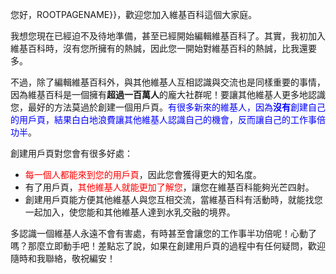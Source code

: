 您好，{{{{{|safesubst:}}}ROOTPAGENAME}}，歡迎您加入維基百科這個大家庭。

我想您現在已經迫不及待地準備，甚至已經開始編輯維基百科了。其實，我初加入維基百科時，沒有您所擁有的熱誠，因此您一開始對維基百科的熱誠，比我還要多。

不過，除了編輯維基百科外，與其他維基人互相認識與交流也是同樣重要的事情，因為維基百科是一個擁有'''超過一百萬人'''的龐大社群呢！要讓其他維基人更多地認識您，最好的方法莫過於創建一個用戶頁。<span style="color: blue; ">有很多新來的維基人，因為'''沒有'''創建自己的用戶頁，結果白白地浪費讓其他維基人認識自己的機會，反而讓自己的工作事倍功半</span>。

創建用戶頁對您會有很多好處：
* <span style="color: red; ">每一個人都能來到您的用戶頁</span>，因此您會獲得更大的知名度。
* 有了用戶頁，<span style="color: red; ">其他維基人就能更加了解您</span>，讓您在維基百科能夠光芒四射。
* 創建用戶頁能方便其他維基人與您互相交流，當維基百科有活動時，就能找您一起加入，使您能和其他維基人達到水乳交融的境界。
多認識一個維基人永遠不會有害處，有時甚至會讓您的工作事半功倍呢！心動了嗎？那麼立即動手吧！差點忘了說，如果在創建用戶頁的過程中有任何疑問，歡迎隨時和我聯絡，敬祝編安！<noinclude>
{{Documentation}}</noinclude>